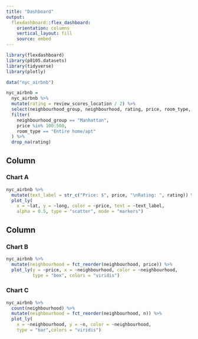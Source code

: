 ```yaml
---
title: "Dashboard"
output: 
  flexdashboard::flex_dashboard:
    orientation: columns
    vertical_layout: fill
    source: embed
---
```


```r
library(flexdashboard)
library(p8105.datasets)
library(tidyverse)
library(plotly)
```

```r
data("nyc_airbnb")

nyc_airbnb = 
  nyc_airbnb %>%
  mutate(rating = review_scores_location / 2) %>%
  select(neighbourhood_group, neighbourhood, rating, price, room_type, lat, long) %>%
  filter(
    neighbourhood_group == "Manhattan",
    price %in% 100:500,
    room_type == "Entire home/apt"
  ) %>%
  drop_na(rating)
```

Column {data-width=650}
-----------------------------------------------------------------------

### Chart A
```r
nyc_airbnb %>%
  mutate(text_label = str_c("Price: $", price, "\nRating: ", rating)) %>%
  plot_ly(
    x = ~lat, y = ~long, color = ~price, text = ~text_label, 
    alpha = 0.5, type = "scatter", mode = "markers")
```

Column {data-width=350}
-----------------------------------------------------------------------
### Chart B

```r
nyc_airbnb %>%
  mutate(neighbourhood = fct_reorder(neighbourhood, price)) %>%
  plot_ly(y = ~price, x = ~neighbourhood, color = ~neighbourhood,
          type = "box", colors = "viridis")
```

### Chart C

```r
nyc_airbnb %>%
  count(neighbourhood) %>%
  mutate(neighbourhood = fct_reorder(neighbourhood, n)) %>%
  plot_ly(
    x = ~neighbourhood, y = ~n, color = ~neighbourhood, 
    type = "bar",colors = "viridis")
```

